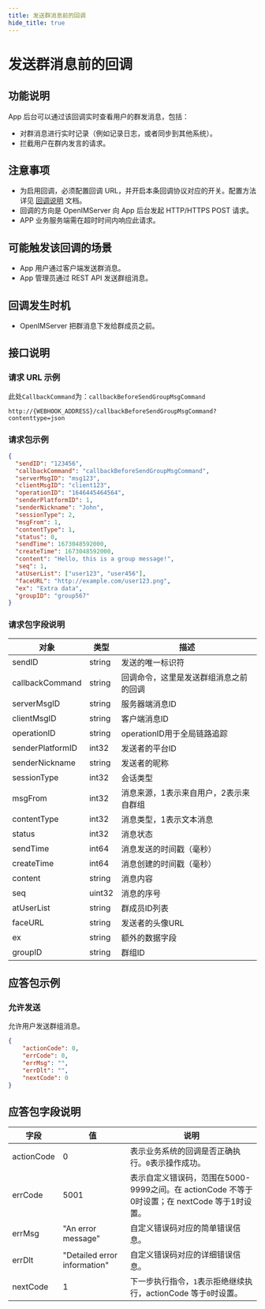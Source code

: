 ```yaml
---
title: 发送群消息前的回调
hide_title: true
---
```



# 发送群消息前的回调

## 功能说明
App 后台可以通过该回调实时查看用户的群发消息，包括：
- 对群消息进行实时记录（例如记录日志，或者同步到其他系统）。
- 拦截用户在群内发言的请求。


## 注意事项
- 为启用回调，必须配置回调 URL，并开启本条回调协议对应的开关。配置方法详见 [回调说明](../introduction) 文档。
- 回调的方向是 OpenIMServer 向 App 后台发起 HTTP/HTTPS POST 请求。
- APP 业务服务端需在超时时间内响应此请求。

## 可能触发该回调的场景
- App 用户通过客户端发送群消息。
- App 管理员通过 REST API 发送群组消息。


## 回调发生时机
- OpenIMServer 把群消息下发给群成员之前。

## 接口说明

### 请求 URL 示例
此处`CallbackCommand`为：`callbackBeforeSendGroupMsgCommand`
```plaintext
http://{WEBHOOK_ADDRESS}/callbackBeforeSendGroupMsgCommand?contenttype=json
```

### 请求包示例
```json
{
  "sendID": "123456",
  "callbackCommand": "callbackBeforeSendGroupMsgCommand",
  "serverMsgID": "msg123",
  "clientMsgID": "client123",
  "operationID": "1646445464564",
  "senderPlatformID": 1,
  "senderNickname": "John",
  "sessionType": 2,
  "msgFrom": 1,
  "contentType": 1,
  "status": 0,
  "sendTime": 1673048592000,
  "createTime": 1673048592000,
  "content": "Hello, this is a group message!",
  "seq": 1,
  "atUserList": ["user123", "user456"],
  "faceURL": "http://example.com/user123.png",
  "ex": "Extra data",
  "groupID": "group567"
}
```




### 请求包字段说明

| 对象               | 类型   | 描述                                                  |
|-------------------|--------|--------------------------------------------------------|
| sendID            | string | 发送的唯一标识符                                        |
| callbackCommand   | string | 回调命令，这里是发送群组消息之前的回调                    |
| serverMsgID       | string | 服务器端消息ID                                         |
| clientMsgID       | string | 客户端消息ID                                           |
| operationID | string | operationID用于全局链路追踪 |
| senderPlatformID  | int32  | 发送者的平台ID                                          |
| senderNickname    | string | 发送者的昵称                                            |
| sessionType       | int32  | 会话类型                                               |
| msgFrom           | int32  | 消息来源，1表示来自用户，2表示来自群组                     |
| contentType       | int32  | 消息类型，1表示文本消息                                   |
| status            | int32  | 消息状态                                               |
| sendTime | int64 | 消息发送的时间戳（毫秒） |
| createTime        | int64  | 消息创建的时间戳（毫秒）                                 |
| content           | string | 消息内容                                               |
| seq               | uint32 | 消息的序号                                             |
| atUserList        | string | 群成员ID列表                                |
| faceURL           | string | 发送者的头像URL                                         |
| ex                | string | 额外的数据字段                                           |
| groupID           | string | 群组ID                                              |

## 应答包示例

### 允许发送

允许用户发送群组消息。

```json
{
    "actionCode": 0,
    "errCode": 0,
    "errMsg": "",
    "errDlt": "",
    "nextCode": 0
}

```



## 应答包字段说明

| 字段         | 值                           | 说明                                       |
|-------------|------------------------------|------------------------------------------|
| actionCode  | 0                            | 表示业务系统的回调是否正确执行。`0`表示操作成功。     |
| errCode     | 5001                        | 表示自定义错误码，范围在5000-9999之间。在 actionCode 不等于0时设置；在 nextCode 等于1时设置。|
| errMsg      | "An error message"           | 自定义错误码对应的简单错误信息。|
| errDlt      | "Detailed error information" | 自定义错误码对应的详细错误信息。|
| nextCode    | 1                            | 下一步执行指令，`1`表示拒绝继续执行，actionCode 等于`0`时设置。|
